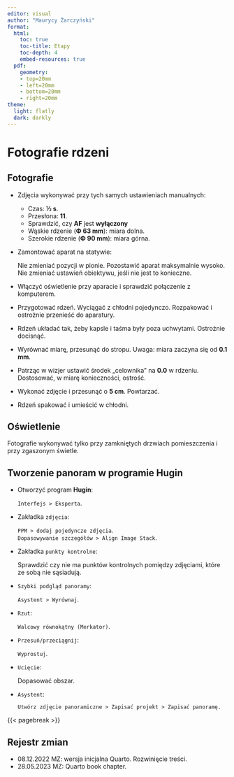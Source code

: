 ```yaml
---
editor: visual
author: "Maurycy Żarczyński"
format:
  html:
    toc: true
    toc-title: Etapy
    toc-depth: 4
    embed-resources: true
  pdf:
    geometry: 
    - top=20mm
    - left=20mm
    - bottom=20mm
    - right=20mm
theme:
  light: flatly
  dark: darkly
---
```


# Fotografie rdzeni

## Fotografie

-   Zdjęcia wykonywać przy tych samych ustawieniach manualnych:

    -   Czas: **½ s**.
    -   Przesłona: **11**.
    -   Sprawdzić, czy **AF** jest **wyłączony**
    -   Wąskie rdzenie (**Φ 63 mm**): miara dolna.
    -   Szerokie rdzenie (**Φ 90 mm**): miara górna.

-   Zamontować aparat na statywie:

    | Nie zmieniać pozycji w pionie. Pozostawić aparat maksymalnie wysoko.
    | Nie zmieniać ustawień obiektywu, jeśli nie jest to konieczne.

-   Włączyć oświetlenie przy aparacie i sprawdzić połączenie z komputerem.

-   Przygotować rdzeń. Wyciągać z chłodni pojedynczo. Rozpakować i ostrożnie przenieść do aparatury.

-   Rdzeń układać tak, żeby kapsle i taśma były poza uchwytami. Ostrożnie docisnąć.

-   Wyrównać miarę, przesunąć do stropu. Uwaga: miara zaczyna się od **0.1 mm**.

-   Patrząc w wizjer ustawić środek „celownika" na **0.0** w rdzeniu. Dostosować, w miarę konieczności, ostrość.

-   Wykonać zdjęcie i przesunąć o **5 cm**. Powtarzać.

-   Rdzeń spakować i umieścić w chłodni.

::: callout-important
## Oświetlenie

Fotografie wykonywać tylko przy zamkniętych drzwiach pomieszczenia i przy zgaszonym świetle.
:::

## Tworzenie panoram w programie Hugin

-   Otworzyć program **Hugin**:

    `Interfejs > Eksperta`.

-   Zakładka `zdjęcia`:

    | `PPM > dodaj pojedyncze zdjęcia`.
    | `Dopasowywanie szczegółów > Align Image Stack`.

-   Zakładka `punkty kontrolne`:

    | Sprawdzić czy nie ma punktów kontrolnych pomiędzy zdjęciami, które ze sobą nie sąsiadują.

-   `Szybki podgląd panoramy`:

    | `Asystent > Wyrównaj`.

-   `Rzut`:

    | `Walcowy równokątny (Merkator)`.

-   `Przesuń/przeciągnij`:

    | `Wyprostuj`.

-   `Ucięcie`:

    | Dopasować obszar.

-   `Asystent`:

    | `Utwórz zdjęcie panoramiczne > Zapisać projekt > Zapisać panoramę.`

{{< pagebreak >}}

## Rejestr zmian

-   08.12.2022 MZ: wersja inicjalna Quarto. Rozwinięcie treści.
-   28.05.2023 MZ: Quarto book chapter.
